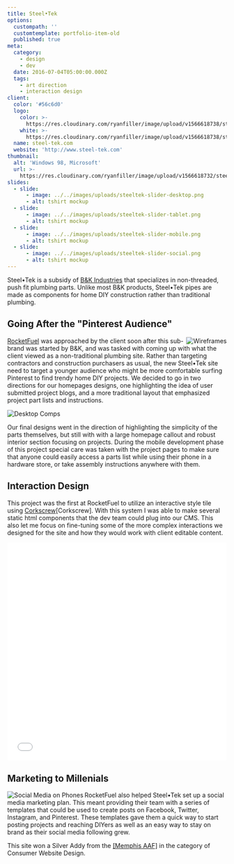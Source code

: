 ```yaml
---
title: Steel•Tek
options:
  custompath: ''
  customtemplate: portfolio-item-old
  published: true
meta:
  category:
    - design
    - dev
  date: 2016-07-04T05:00:00.000Z
  tags:
    - art direction
    - interaction design
client:
  color: '#56c6d0'
  logo:
    color: >-
      https://res.cloudinary.com/ryanfiller/image/upload/v1566618738/steel-tek/steeltek-logo-color_lspy1i.svg
    white: >-
      https://res.cloudinary.com/ryanfiller/image/upload/v1566618738/steel-tek/steeltek-logo-white_ixbkgz.svg
  name: steel-tek.com
  website: 'http://www.steel-tek.com'
thumbnail:
  alt: 'Windows 98, Microsoft'
  url: >-
    https://res.cloudinary.com/ryanfiller/image/upload/v1566618732/steel-tek/windows-98_otv2pr.gif
slides:
  - slide:
      - image: ../../images/uploads/steeltek-slider-desktop.png
      - alt: tshirt mockup
  - slide:
      - image: ../../images/uploads/steeltek-slider-tablet.png
      - alt: tshirt mockup
  - slide:
      - image: ../../images/uploads/steeltek-slider-mobile.png
      - alt: tshirt mockup
  - slide:
      - image: ../../images/uploads/steeltek-slider-social.png
      - alt: tshirt mockup
---
```

Steel•Tek is a subsidy of <a href="http://www.bkproducts.com/" >B&K Industries</a> that specializes in non-threaded, push fit plumbing parts. Unlike most B&K products, Steel•Tek pipes are made as components for home DIY construction rather than traditional plumbing.

## Going After the "Pinterest Audience"

<Image src="https://res.cloudinary.com/ryanfiller/image/upload/v1566618738/steel-tek/steel-tek-wireframes-homepage_rniozn.jpg" alt="Wireframes" title="" align="right" small="false" />

<a href="http://www.gorocketfuel.com/work/steeltek/" >RocketFuel</a> was approached by the client soon after this sub-brand was started by B&K, and was tasked with coming up with what the client viewed as a non-traditional plumbing site. Rather than targeting contractors and construction purchasers as usual, the new Steel•Tek site need to target a younger audience who might be more comfortable surfing Pinterest to find trendy home DIY projects. We decided to go in two directions for our homepages designs, one highlighting the idea of user submitted project blogs, and a more traditional layout that emphasized project part lists and instructions.

<Image src="https://res.cloudinary.com/ryanfiller/image/upload/v1566618742/steel-tek/steel-tek-desktop-comps_teyoxi.png" alt="Desktop Comps" title="" align="full" small="false" />

Our final designs went in the direction of highlighting the simplicity of the parts themselves, but still with with a large homepage callout and robust interior section focusing on projects. During the mobile development phase of this project special care was taken with the project pages to make sure that anyone could easily access a parts list while using their phone in a hardware store, or take assembly instructions anywhere with them.

## Interaction Design

This project was the first at RocketFuel to utilize an interactive style tile using <a href="http://acme.ftsdev.com/styleguide/templates" >Corkscrew</a>\[Corkscrew]. With this system I was able to make several static html components that the dev team could plug into our CMS. This also let me focus on fine-tuning some of the more complex interactions we designed for the site and how they would work with client editable content.

<iframe height='500' scrolling='no' title='Steel•Tek Hover Hex' src='//codepen.io/ryanfiller89/embed/qrpXBO/?height=463&theme-id=0&default-tab=result&embed-version=2' frameborder='no' style='width: 100%;'>See the Pen <a href='https://codepen.io/ryanfiller89/pen/qrpXBO/'>Steel•Tek Hover Hex</a> by Ryan Filler (<a href='https://codepen.io/ryanfiller89'>@ryanfiller89</a>) on <a href='https://codepen.io'>CodePen</a>.
</iframe>

## Marketing to Millenials

<Image src="https://res.cloudinary.com/ryanfiller/image/upload/v1566618738/steel-tek/steel-tek-facebook-phones_lpnzky.png" alt="Social Media on Phones" title="" align="left" small="false" />

RocketFuel also helped Steel•Tek set up a social media marketing plan. This meant providing their team with a series of templates that could be used to create posts on Facebook, Twitter, Instagram, and Pinterest. These templates gave them a quick way to start posting projects and reaching DIYers as well as an easy way to stay on brand as their social media following grew.

This site won a Silver Addy from the <a href="http://youcoulduseawin.com/" >\[Memphis AAF]</a> in the category of Consumer Website Design.
